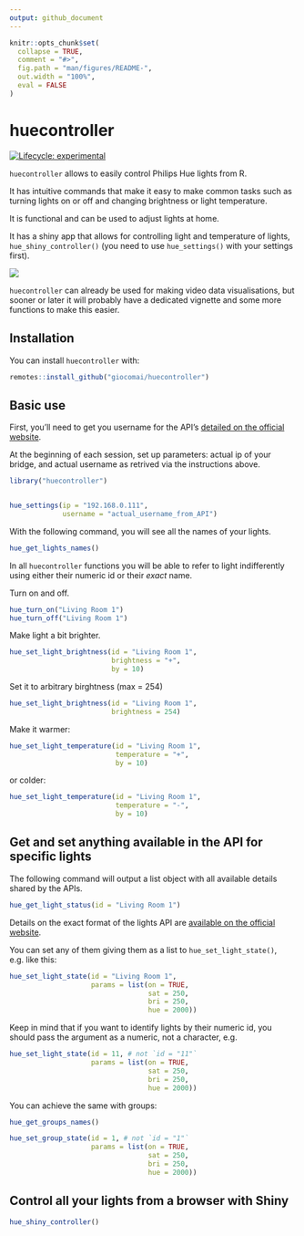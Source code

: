 ```yaml
---
output: github_document
---
```


<!-- README.md is generated from README.Rmd. Please edit that file -->

```r
knitr::opts_chunk$set(
  collapse = TRUE,
  comment = "#>",
  fig.path = "man/figures/README-",
  out.width = "100%", 
  eval = FALSE
)
```

huecontroller
=============

<!-- badges: start -->

[![Lifecycle: experimental](https://img.shields.io/badge/lifecycle-experimental-orange.svg)](https://www.tidyverse.org/lifecycle/#experimental)

<!-- badges: end -->

`huecontroller` allows to easily control Philips Hue lights from R.

It has intuitive commands that make it easy to make common tasks such as turning lights on or off and changing brightness or light temperature.

It is functional and can be used to adjust lights at home.

It has a shiny app that allows for controlling light and temperature of lights, `hue_shiny_controller()` (you need to use `hue_settings()` with your settings first).

<img src="man/figures/README-shiny_screenshot.png">


`huecontroller` can already be used for making video data visualisations, but sooner or later it will probably have a dedicated vignette and some more functions to make this easier.

Installation
------------

You can install `huecontroller` with:

``` r
remotes::install_github("giocomai/huecontroller")
```

Basic use
---------

First, you'll need to get you username for the API's [detailed on the official website](https://developers.meethue.com/develop/get-started-2/).

At the beginning of each session, set up parameters: actual ip of your bridge, and actual username as retrived via the instructions above.

```r
library("huecontroller")


hue_settings(ip = "192.168.0.111",
             username = "actual_username_from_API")

```

With the following command, you will see all the names of your lights.

```r
hue_get_lights_names()
```

In all `huecontroller` functions you will be able to refer to light indifferently using either their numeric id or their *exact* name.

Turn on and off.

```r
hue_turn_on("Living Room 1")
hue_turn_off("Living Room 1")
```

Make light a bit brighter.

```r
hue_set_light_brightness(id = "Living Room 1",
                         brightness = "+",
                         by = 10)
```

Set it to arbitrary birghtness (max = 254)

```r
hue_set_light_brightness(id = "Living Room 1",
                         brightness = 254)
```

Make it warmer:

```r
hue_set_light_temperature(id = "Living Room 1",
                          temperature = "+",
                          by = 10)
```

or colder:

```r
hue_set_light_temperature(id = "Living Room 1",
                          temperature = "-",
                          by = 10)
```

Get and set anything available in the API for specific lights
-------------------------------------------------------------

The following command will output a list object with all available details shared by the APIs.

```r
hue_get_light_status(id = "Living Room 1")
```

Details on the exact format of the lights API are [available on the official website](https://developers.meethue.com/develop/hue-api/).

You can set any of them giving them as a list to `hue_set_light_state()`, e.g. like this:

```r
hue_set_light_state(id = "Living Room 1",
                    params = list(on = TRUE,
                                  sat = 250, 
                                  bri = 250, 
                                  hue = 2000))
```

Keep in mind that if you want to identify lights by their numeric id, you should pass the argument as a numeric, not a character, e.g.

```r
hue_set_light_state(id = 11, # not `id = "11"`
                    params = list(on = TRUE,
                                  sat = 250, 
                                  bri = 250, 
                                  hue = 2000))
```


You can achieve the same with groups:


```r
hue_get_groups_names()

hue_set_group_state(id = 1, # not `id = "1"`
                    params = list(on = TRUE,
                                  sat = 250, 
                                  bri = 250, 
                                  hue = 2000))
```



Control all your lights from a browser with Shiny
-------------------------------------------------


```r
hue_shiny_controller()
```

